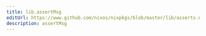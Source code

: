 ```yaml
---
title: lib.assertMsg
editUrl: https://www.github.com/nixos/nixpkgs/blob/master/lib/asserts.nix#L21C5
description: assertMsg
---
```




<LinkCard
    title="Contribute Now!"
    description="API Documentation is done in our source code"
    href="https://www.github.com/nixos/nixpkgs/blob/master/lib/asserts.nix#L21C5"
/>

